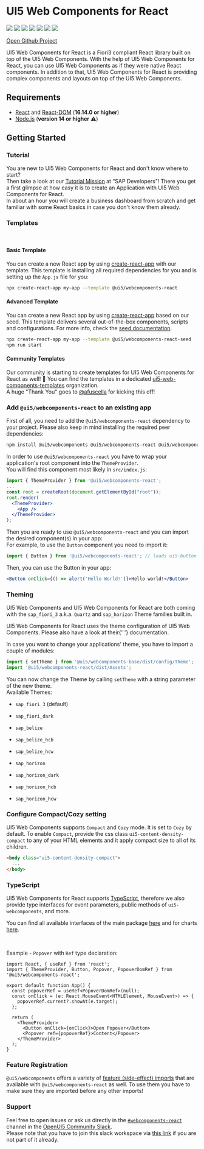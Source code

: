 
<Meta title="Getting Started" />

# UI5 Web Components for React

[![](https://github.com/SAP/ui5-webcomponents-react/workflows/build/badge.svg)](https://github.com/SAP/ui5-webcomponents-react/actions?query=workflow:%22build%22)
[![](https://coveralls.io/repos/github/SAP/ui5-webcomponents-react/badge.svg)](https://coveralls.io/github/SAP/ui5-web)
[![](https://badgen.net/badge/slack/Join%20OpenUI5%20Slack%20workspace/blue?icon=slack)](https://ui5-slack-invite.cfapps.eu10.hana.ondemand.com/)
[![](https://badgen.net/badge/slack/webcomponents-react/orange?icon=slack)](https://openui5.slack.com/archives/CSQEJ2J04)
[![](https://badgen.net/badge/code%20style/prettier?color=pink)](https://github.com/prettier/prettier)
[![](https://badgen.net/badge/maintained%20with/lerna?color=purple)](https://lernajs.io/)
[![](https://badgen.net/github/stars/SAP/ui5-webcomponents-react?icon=github&color=black)](https://github.com/SAP/ui5-webcomponents-react/stargazers)

[Open Github Project](https://github.com/SAP/ui5-webcomponents-react)

UI5 Web Components for React is a Fiori3 compliant React library built on top of the UI5 Web Components.
With the help of UI5 Web Components for React, you can use UI5 Web Components as if they were native React components.
In addition to that, UI5 Web Components for React is providing complex components and layouts on top of the UI5 Web Components.

## Requirements

- [React](https://www.npmjs.com/package/react) and [React-DOM](https://www.npmjs.com/package/react-dom) (**16.14.0 or higher**)
- [Node.js](https://nodejs.org/) (**version 14 or higher** ⚠️)

## Getting Started

### Tutorial

You are new to UI5 Web Components for React and don't know where to start?<br />
Then take a look at our [Tutorial Mission](https://developers.sap.com/mission.react-spa.html) at “SAP Developers”!
There you get a first glimpse at how easy it is to create an Application with UI5 Web Components for React.<br />
In about an hour you will create a business dashboard from scratch and get familiar with some React basics in case you don't know them already.

### Templates

<br />

#### Basic Template

You can create a new React app by using [create-react-app](https://facebook.github.io/create-react-app/) with our template.
This template is installing all required dependencies for you and is setting up the `App.js` file for you:

```sh
npx create-react-app my-app --template @ui5/webcomponents-react
```

#### Advanced Template

You can create a new React app by using [create-react-app](https://facebook.github.io/create-react-app/) based on our seed.
This template delivers several out-of-the-box components, scripts and configurations.
For more info, check the [seed documentation](https://github.com/SAP/ui5-webcomponents-react/tree/main/packages/cra-template-seed).

```sh
npx create-react-app my-app --template @ui5/webcomponents-react-seed
npm run start
```

#### Community Templates

Our community is starting to create templates for UI5 Web Components for React as well! 🎉
You can find the templates in a dedicated [ui5-web-components-templates](https://github.com/ui5-web-components-templates) organization.<br />
A huge "Thank You" goes to [@afuscella](https://github.com/afuscella) for kicking this off!

### Add `@ui5/webcomponents-react` to an existing app

First of all, you need to add the `@ui5/webcomponents-react` dependency to your project. Please also keep in mind installing the required peer dependencies:

```sh
npm install @ui5/webcomponents @ui5/webcomponents-react @ui5/webcomponents-fiori
```

In order to use `@ui5/webcomponents-react` you have to wrap your application's root component into the `ThemeProvider`.<br/>
You will find this component most likely in `src/index.js`:

```jsx
import { ThemeProvider } from '@ui5/webcomponents-react';
...
const root = createRoot(document.getElementById("root"));
root.render(
  <ThemeProvider>
    <App />
  </ThemeProvider>
);
```

Then you are ready to use `@ui5/webcomponents-react` and you can import the desired component(s) in your app:<br />
For example, to use the `Button` component you need to import it:

```jsx
import { Button } from '@ui5/webcomponents-react'; // loads ui5-button wrapped in a ui5-webcomponents-react component
```

Then, you can use the Button in your app:

```jsx
<Button onClick={() => alert('Hello World!')}>Hello world!</Button>
```

### Theming

UI5 Web Components and UI5 Web Components for React are both coming with the `sap_fiori_3` a.k.a. `Quartz` and `sap_horizon` Theme families built in.

<MessageStrip hideCloseButton>
  UI5 Web Components for React uses the theme configuration of UI5 Web Components. Please also have a look at their{' '}
  <Link href="https://sap.github.io/ui5-webcomponents/playground/advanced/configuration/#theme">documentation</Link>.
</MessageStrip>

In case you want to change your applications' theme, you have to import a couple of modules:

```js
import { setTheme } from '@ui5/webcomponents-base/dist/config/Theme';
import '@ui5/webcomponents-react/dist/Assets';
```

You can now change the Theme by calling `setTheme` with a string parameter of the new theme.<br />
Available Themes:

- `sap_fiori_3` (default)
- `sap_fiori_dark`
- `sap_belize`
- `sap_belize_hcb`
- `sap_belize_hcw`

- `sap_horizon`
- `sap_horizon_dark`
- `sap_horizon_hcb`
- `sap_horizon_hcw`

### Configure Compact/Cozy setting

UI5 Web Components supports `Compact` and `Cozy` mode. It is set to `Cozy` by default. To enable `Compact`, provide the css class `ui5-content-density-compact` to any of your HTML elements and it apply compact size to all of its children.

```html
<body class="ui5-content-density-compact">
  ...
</body>
```

### TypeScript

UI5 Web Components for React supports [TypeScript](https://www.typescriptlang.org/), therefore we also provide type interfaces for event parameters, public methods of `ui5-webcomponents`, and more.

You can find all available interfaces of the main package [here](https://github.com/SAP/ui5-webcomponents-react/tree/main/packages/main/src/interfaces) and for charts [here](https://github.com/SAP/ui5-webcomponents-react/tree/main/packages/charts/src/interfaces).

<br />

Example - `Popover` with `Ref` type declaration:

```tsx
import React, { useRef } from 'react';
import { ThemeProvider, Button, Popover, PopoverDomRef } from '@ui5/webcomponents-react';

export default function App() {
  const popoverRef = useRef<PopoverDomRef>(null);
  const onClick = (e: React.MouseEvent<HTMLElement, MouseEvent>) => {
    popoverRef.current?.showAt(e.target);
  };

  return (
    <ThemeProvider>
      <Button onClick={onClick}>Open Popover</Button>
      <Popover ref={popoverRef}>Content</Popover>
    </ThemeProvider>
  );
}
```

### Feature Registration

`@ui5/webcomponents` offers a variety of [feature (side-effect) imports](https://sap.github.io/ui5-webcomponents/playground/getting-started/using-features/) that are available with `@ui5/webcomponents-react` as well.
To use them you have to make sure they are imported before any other imports!

### Support

Feel free to open issues or ask us directly in the [`#webcomponents-react`](https://openui5.slack.com/archives/CSQEJ2J04) channel in the
[OpenUI5 Community Slack](https://ui5-slack-invite.cfapps.eu10.hana.ondemand.com/).<br />
Please note that you have to join this slack workspace via [this link](https://ui5-slack-invite.cfapps.eu10.hana.ondemand.com/) if you are not part of it already.

<Footer />
